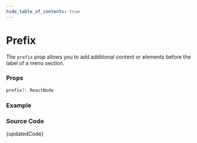 ```yaml
---
hide_table_of_contents: true
---
```



# Prefix


The `prefix` prop allows you to add additional content or elements before the label of a menu section.

### Props

```ts noCopy
prefix?: ReactNode
```

### Example

<BrowserWindow url='/vertical-menu/menu-section/prefix'>
  <Provider>
    <Prefix />
  </Provider>
</BrowserWindow>

### Source Code

<TsToJsCodeSnippet>{updatedCode}</TsToJsCodeSnippet>
